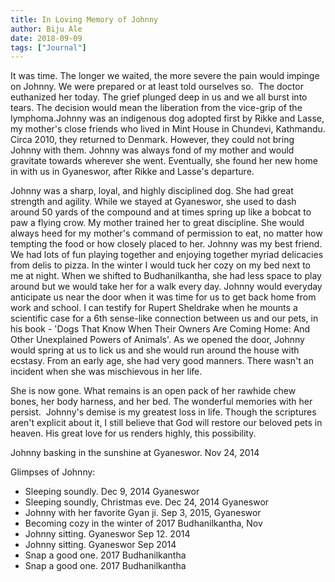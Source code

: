 ```yaml
---
title: In Loving Memory of Johnny
author: Biju Ale
date: 2018-09-09
tags: ["Journal"]
---
```


It was time. The longer we waited, the more severe the pain would impinge on Johnny. We were prepared or at least told ourselves so.  The doctor euthanized her today. The grief plunged deep in us and we all burst into tears. The decision would mean the liberation from the vice-grip of the lymphoma.Johnny was an indigenous dog adopted first by Rikke and Lasse, my mother's close friends who lived in Mint House in Chundevi, Kathmandu. Circa 2010, they returned to Denmark. However, they could not bring Johnny with them. Johnny was always fond of my mother and would gravitate towards wherever she went. Eventually, she found her new home in with us in Gyaneswor, after Rikke and Lasse's departure.

Johnny was a sharp, loyal, and highly disciplined dog. She had great strength and agility. While we stayed at Gyaneswor, she used to dash around 50 yards of the compound and at times spring up like a bobcat to paw a flying crow. My mother trained her to great discipline. She would always heed for my mother's command of permission to eat, no matter how tempting the food or how closely placed to her. Johnny was my best friend. We had lots of fun playing together and enjoying together myriad delicacies from delis to pizza. In the winter I would tuck her cozy on my bed next to me at night. When we shifted to Budhanilkantha, she had less space to play around but we would take her for a walk every day. Johnny would everyday anticipate us near the door when it was time for us to get back home from work and school. I can testify for Rupert Sheldrake when he mounts a scientific case for a 6th sense-like connection between us and our pets, in his book - 'Dogs That Know When Their Owners Are Coming Home: And Other Unexplained Powers of Animals'. As we opened the door, Johnny would spring at us to lick us and she would run around the house with ecstasy. From an early age, she had very good manners. There wasn't an incident when she was mischievous in her life.

She is now gone. What remains is an open pack of her rawhide chew bones, her body harness, and her bed. The wonderful memories with her persist.  Johnny's demise is my greatest loss in life. Though the scriptures aren't explicit about it, I still believe that God will restore our beloved pets in heaven. His great love for us renders highly, this possibility.

Johnny basking in the sunshine at Gyaneswor. Nov 24, 2014

Glimpses of Johnny:

- Sleeping soundly. Dec 9, 2014 Gyaneswor
- Sleeping soundly, Christmas eve. Dec 24, 2014 Gyaneswor
- Johnny with her favorite Gyan ji. Sep 3, 2015, Gyaneswor
- Becoming cozy in the winter of 2017 Budhanilkantha, Nov
- Johnny sitting. Gyaneswor Sep 12. 2014
- Johnny sitting. Gyaneswor Sep 2014
- Snap a good one. 2017 Budhanilkantha
- Snap a good one. 2017 Budhanilkantha
